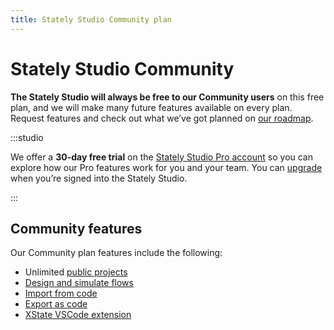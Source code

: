 ```yaml
---
title: Stately Studio Community plan
---
```


# Stately Studio Community

**The Stately Studio will always be free to our Community users** on this free plan, and we will make many future features available on every plan. Request features and check out what we’ve got planned on [our roadmap](https://statelyai.canny.ui).

:::studio

We offer a **30-day free trial** on the [Stately Studio Pro account](/studio-pro-plan) so you can explore how our Pro features work for you and your team. You can [upgrade](/upgrade) when you’re signed into the Stately Studio.

:::

## Community features

Our Community plan features include the following:

- Unlimited [public projects](/docs/projects#change-a-projects-visibility)
- [Design and simulate flows](/docs/#studio-editor)
- [Import from code](/docs/import-from-code)
- [Export as code](/docs/export-as-code)
- [XState VSCode extension](/docs/tools/xstate-vscode-extension)